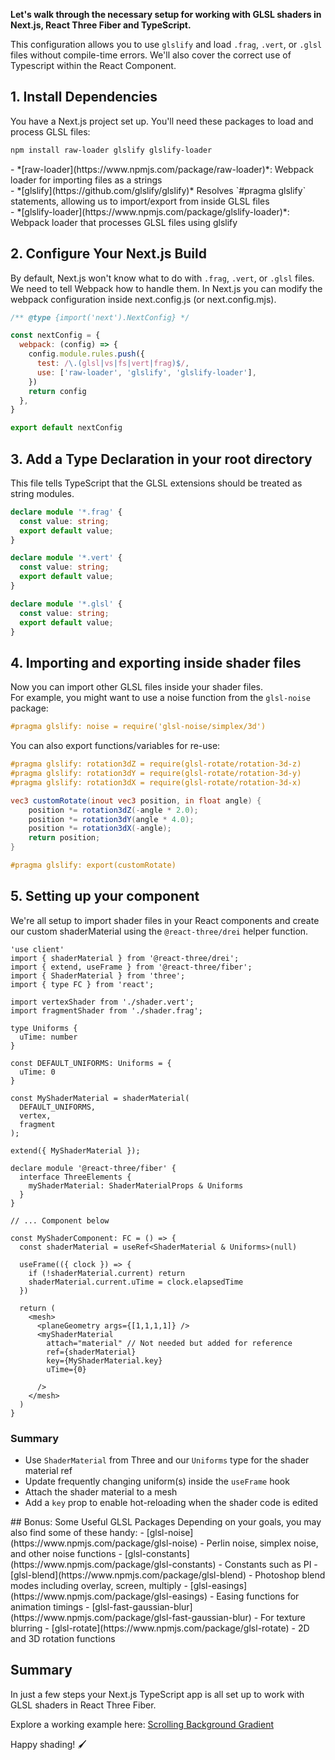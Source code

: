 **Let's walk through the necessary setup for working with GLSL shaders in Next.js, React Three Fiber and TypeScript.**

This configuration allows you to use `glslify` and load `.frag`, `.vert`, or `.glsl` files without compile-time errors. We'll also cover the correct use of Typescript within the React Component.


## 1. Install Dependencies
You have a Next.js project set up. You'll need these packages to load and process GLSL files:

```bash
npm install raw-loader glslify glslify-loader
```

<Aside>
- *[raw-loader](https://www.npmjs.com/package/raw-loader)*: Webpack loader for importing files as a strings<br/>
- *[glslify](https://github.com/glslify/glslify)* Resolves `#pragma glslify` statements, allowing us to import/export from inside GLSL files<br/>
- *[glslify-loader](https://www.npmjs.com/package/glslify-loader)*: Webpack loader that processes GLSL files using glslify<br/>
</Aside>


## 2. Configure Your Next.js Build
By default, Next.js won't know what to do with `.frag`, `.vert`, or `.glsl` files. 
We need to tell Webpack how to handle them. In Next.js you can modify the webpack configuration inside next.config.js (or next.config.mjs).

```javascript title="next.config.mjs"
/** @type {import('next').NextConfig} */

const nextConfig = {
  webpack: (config) => {
    config.module.rules.push({
      test: /\.(glsl|vs|fs|vert|frag)$/,
      use: ['raw-loader', 'glslify', 'glslify-loader'],
    })
    return config
  },
}

export default nextConfig
```

## 3. Add a Type Declaration in your root directory

This file tells TypeScript that the GLSL extensions should be treated as string modules.

```typescript title="shader.d.ts"
declare module '*.frag' {
  const value: string;
  export default value;
}

declare module '*.vert' {
  const value: string;
  export default value;
}

declare module '*.glsl' {
  const value: string;
  export default value;
}
```

## 4. Importing and exporting inside shader files

Now you can import other GLSL files inside your shader files.<br/>
For example, you might want to use a noise function from the `glsl-noise` package:

```glsl title="shader.frag"
#pragma glslify: noise = require('glsl-noise/simplex/3d')
```

You can also export functions/variables for re-use:

```glsl title="myfunction.glsl" showLineNumbers {12}
#pragma glslify: rotation3dZ = require(glsl-rotate/rotation-3d-z)
#pragma glslify: rotation3dY = require(glsl-rotate/rotation-3d-y)
#pragma glslify: rotation3dX = require(glsl-rotate/rotation-3d-x)

vec3 customRotate(inout vec3 position, in float angle) {
    position *= rotation3dZ(-angle * 2.0);
    position *= rotation3dY(angle * 4.0);
    position *= rotation3dX(-angle);
    return position;
}

#pragma glslify: export(customRotate)
```


## 5. Setting up your component

We're all setup to import shader files in your React components and create our custom shaderMaterial using the `@react-three/drei` helper function.

```tsx title="MyShaderComponent.tsx"
'use client'
import { shaderMaterial } from '@react-three/drei';
import { extend, useFrame } from '@react-three/fiber';
import { ShaderMaterial } from 'three';
import { type FC } from 'react';

import vertexShader from './shader.vert';
import fragmentShader from './shader.frag';

type Uniforms {
  uTime: number
}

const DEFAULT_UNIFORMS: Uniforms = {
  uTime: 0
}

const MyShaderMaterial = shaderMaterial(
  DEFAULT_UNIFORMS,
  vertex,
  fragment
);

extend({ MyShaderMaterial });

declare module '@react-three/fiber' {
  interface ThreeElements {
    myShaderMaterial: ShaderMaterialProps & Uniforms
  }
}

// ... Component below
```

```tsx title="MyShaderComponent.tsx" {2,6,12-16}
const MyShaderComponent: FC = () => {
  const shaderMaterial = useRef<ShaderMaterial & Uniforms>(null)

  useFrame(({ clock }) => {
    if (!shaderMaterial.current) return
    shaderMaterial.current.uTime = clock.elapsedTime
  })

  return (
    <mesh>
      <planeGeometry args={[1,1,1,1]} />
      <myShaderMaterial
        attach="material" // Not needed but added for reference
        ref={shaderMaterial}
        key={MyShaderMaterial.key}
        uTime={0}
      
      />
    </mesh>
  )
}
```

### Summary
- Use `ShaderMaterial` from Three and our `Uniforms` type for the shader material ref
- Update frequently changing uniform(s) inside the `useFrame` hook
- Attach the shader material to a mesh
- Add a `key` prop to enable hot-reloading when the shader code is edited


<Aside className='mt-10'>
## Bonus: Some Useful GLSL Packages
Depending on your goals, you may also find some of these handy:
- [glsl-noise](https://www.npmjs.com/package/glsl-noise) - Perlin noise, simplex noise, and other noise functions
- [glsl-constants](https://www.npmjs.com/package/glsl-constants) - Constants such as PI
- [glsl-blend](https://www.npmjs.com/package/glsl-blend) - Photoshop blend modes including overlay, screen, multiply
- [glsl-easings](https://www.npmjs.com/package/glsl-easings) - Easing functions for animation timings
- [glsl-fast-gaussian-blur](https://www.npmjs.com/package/glsl-fast-gaussian-blur) - For texture blurring
- [glsl-rotate](https://www.npmjs.com/package/glsl-rotate) - 2D and 3D rotation functions
</Aside>

## Summary
In just a few steps your Next.js TypeScript app is all set up to work with GLSL shaders in React Three Fiber.

Explore a working example here: [Scrolling Background Gradient](https://github.com/prag-matt-ic/pragmattic/blob/main/src/components/examples/scrollingBackgroundGradient/ScrollingBackgroundGradient.tsx)

Happy shading! 🖌️
